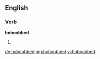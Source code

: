 ==English==

===Verb===
'''hobnobbed'''

# {{past of|hobnob}}

[[de:hobnobbed]]
[[mg:hobnobbed]]
[[vi:hobnobbed]]